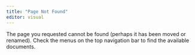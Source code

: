 ```yaml
---
title: "Page Not Found"
editor: visual
---
```


The page you requested cannot be found (perhaps it has been moved or renamed). Check the menus on the top navigation bar to find the available documents.
